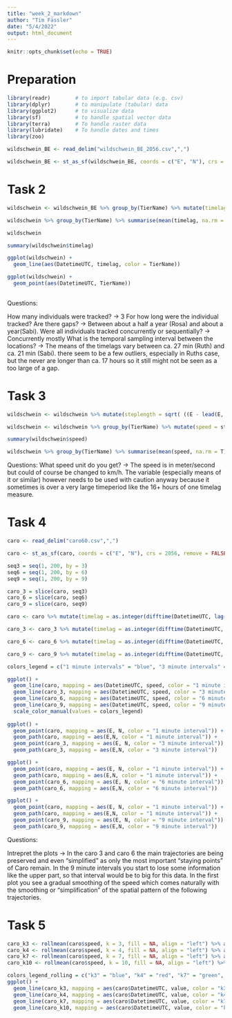```yaml
---
title: "week_2_markdown"
author: "Tim Fässler"
date: "5/4/2022"
output: html_document
---
```


```r
knitr::opts_chunk$set(echo = TRUE)
```

# Preparation

```r
library(readr)        # to import tabular data (e.g. csv)
library(dplyr)        # to manipulate (tabular) data
library(ggplot2)      # to visualize data
library(sf)           # to handle spatial vector data
library(terra)        # To handle raster data
library(lubridate)    # To handle dates and times
library(zoo)

wildschwein_BE <- read_delim("wildschwein_BE_2056.csv",",") 

wildschwein_BE <- st_as_sf(wildschwein_BE, coords = c("E", "N"), crs = 2056, remove = FALSE)
```

# Task 2

```r

wildschwein <- wildschwein_BE %>% group_by(TierName) %>% mutate(timelag = as.integer(difftime(DatetimeUTC, lag(DatetimeUTC), units = "secs" )))

wildschwein %>% group_by(TierName) %>% summarise(mean(timelag, na.rm = TRUE))

wildschwein

summary(wildschwein$timelag)

ggplot(wildschwein) +
  geom_line(aes(DatetimeUTC, timelag, color = TierName))

ggplot(wildschwein) +
  geom_point(aes(DatetimeUTC, TierName))
  

```
Questions:

How many individuals were tracked? -> 3
For how long were the individual tracked? Are there gaps? -> Between about a half a year (Rosa) and about a year(Sabi).
Were all individuals tracked concurrently or sequentially? -> Concurrently mostly
What is the temporal sampling interval between the locations? -> The means of the timelags vary between ca. 27 min (Ruth) and ca. 21 min (Sabi). there seem to be a few outliers, especially in Ruths case, but the never are longer than ca. 17 hours so it still might not be seen as a too large of a gap.


# Task 3

```r
wildschwein <- wildschwein %>% mutate(steplength = sqrt( ((E - lead(E, 1))^2) + ((N - lead(N, 1))^2) ))

wildschwein <- wildschwein %>% group_by(TierName) %>% mutate(speed = steplength/lead(timelag))

summary(wildschwein$speed)

wildschwein %>% group_by(TierName) %>% summarise(mean(speed, na.rm = T))
```
Questions: 
What speed unit do you get? -> The speed is in meter/second but could of course be changed to km/h. The variable (especially means of it or similar) however needs to be used with caution anyway because it sometimes is over a very large timeperiod like the 16+ hours of one timelag measure.

# Task 4

```r
caro <- read_delim("caro60.csv",",") 

caro <- st_as_sf(caro, coords = c("E", "N"), crs = 2056, remove = FALSE)

seq3 = seq(1, 200, by = 3)
seq6 = seq(1, 200, by = 6)
seq9 = seq(1, 200, by = 9)

caro_3 = slice(caro, seq3)
caro_6 = slice(caro, seq6)
caro_9 = slice(caro, seq9)

caro <- caro %>% mutate(timelag = as.integer(difftime(DatetimeUTC, lag(DatetimeUTC), units = "secs"))) %>% mutate(steplength = sqrt( ((E - lead(E, 1))^2) + ((N - lead(N, 1))^2) ) ) %>% mutate(speed = steplength/lead(timelag))

caro_3 <- caro_3 %>% mutate(timelag = as.integer(difftime(DatetimeUTC, lag(DatetimeUTC), units = "secs"))) %>% mutate(steplength = sqrt( ((E - lead(E, 1))^2) + ((N - lead(N, 1))^2) ) ) %>% mutate(speed = steplength/lead(timelag))

caro_6 <- caro_6 %>% mutate(timelag = as.integer(difftime(DatetimeUTC, lag(DatetimeUTC), units = "secs"))) %>% mutate(steplength = sqrt( ((E - lead(E, 1))^2) + ((N - lead(N, 1))^2) ) ) %>% mutate(speed = steplength/lead(timelag))

caro_9 <- caro_9 %>% mutate(timelag = as.integer(difftime(DatetimeUTC, lag(DatetimeUTC), units = "secs"))) %>% mutate(steplength = sqrt( ((E - lead(E, 1))^2) + ((N - lead(N, 1))^2) ) ) %>% mutate(speed = steplength/lead(timelag))

colors_legend = c("1 minute intervals" = "blue", "3 minute intervals" = "green", "6 minute intervals" = "red", "9 minute intervals" = "yellow")

ggplot() +
  geom_line(caro, mapping = aes(DatetimeUTC, speed, color = "1 minute intervals")) +
  geom_line(caro_3, mapping = aes(DatetimeUTC, speed, color = "3 minute intervals")) +
  geom_line(caro_6, mapping = aes(DatetimeUTC, speed, color = "6 minute intervals")) +
  geom_line(caro_9, mapping = aes(DatetimeUTC, speed, color = "9 minute intervals")) +
  scale_color_manual(values = colors_legend)
  
ggplot() +
  geom_point(caro, mapping = aes(E, N, color = "1 minute interval")) +
  geom_path(caro, mapping = aes(E,N, color = "1 minute interval")) +
  geom_point(caro_3, mapping = aes(E, N, color = "3 minute interval")) +
  geom_path(caro_3, mapping = aes(E,N, color = "3 minute interval"))

ggplot() +
  geom_point(caro, mapping = aes(E, N, color = "1 minute interval")) +
  geom_path(caro, mapping = aes(E,N, color = "1 minute interval")) +
  geom_point(caro_6, mapping = aes(E, N, color = "6 minute interval")) +
  geom_path(caro_6, mapping = aes(E,N, color = "6 minute interval"))

ggplot() +
  geom_point(caro, mapping = aes(E, N, color = "1 minute interval")) +
  geom_path(caro, mapping = aes(E,N, color = "1 minute interval")) +
  geom_point(caro_9, mapping = aes(E, N, color = "9 minute interval")) +
  geom_path(caro_9, mapping = aes(E,N, color = "9 minute interval"))

```
Questions:

Intrepret the plots -> In the caro 3 and caro 6 the main trajectories are being preserved and even "simplified" as only the most important "staying points" of Caro remain. In the 9 minute intervals you start to lose some information like the upper part, so that interval would be to big for this data. In the first plot you see a gradual smoothing of the speed which comes naturally with the smoothing or "simplification" of the spatial pattern of the following trajectories.

# Task 5

```r
caro_k3 <- rollmean(caro$speed, k = 3, fill = NA, align = "left") %>% as_data_frame()
caro_k4 <- rollmean(caro$speed, k = 4, fill = NA, align = "left") %>% as_data_frame()
caro_k7 <- rollmean(caro$speed, k = 7, fill = NA, align = "left") %>% as_data_frame()
caro_k10 <- rollmean(caro$speed, k = 10, fill = NA, align = "left") %>% as_data_frame()

colors_legend_rolling = c("k3" = "blue", "k4" = "red", "k7" = "green", "k10" = "yellow")
ggplot() +
  geom_line(caro_k3, mapping = aes(caro$DatetimeUTC, value, color = "k3")) +
  geom_line(caro_k4, mapping = aes(caro$DatetimeUTC, value, color = "k4")) +
  geom_line(caro_k7, mapping = aes(caro$DatetimeUTC, value, color = "k7")) +
  geom_line(caro_k10, mapping = aes(caro$DatetimeUTC, value, color = "k10"))

```


